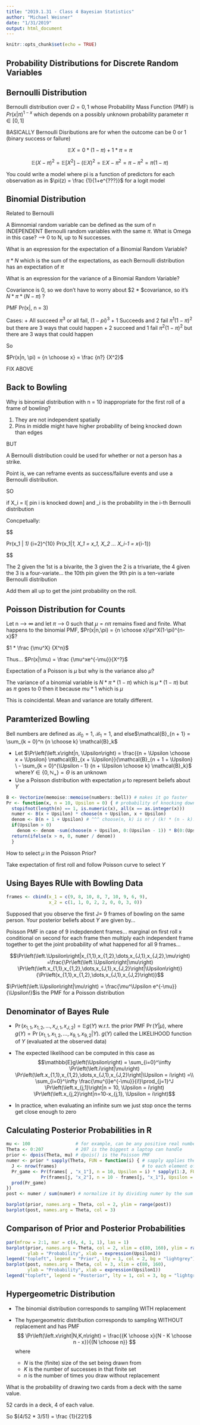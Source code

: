 ```yaml
---
title: "2019.1.31 - Class 4 Bayesian Statistics"
author: "Michael Weisner"
date: "1/31/2019"
output: html_document
---
```


```r
knitr::opts_chunk$set(echo = TRUE)
```

## Probability Distributions for Discrete Random Variables

## Bernoulli Distribution

Bernoulli distribution over $\Omega = {0,1}$ whose Probability Mass Function (PMF) is $Pr(x|\pi)^{1-x}$ which depends on a possibly unknown probability parameter $\pi \in [0,1]$

BASICALLY Bernoulli Disributions are for when the outcome can be 0 or 1 (binary success or failure)

$$
\mathbb{E}X = 0 * (1- \pi) + 1 * \pi = \pi
$$

$$
\mathbb{E}(X-\pi)^2 = \mathbb{E}[X^2] - (\mathbb{E}X)^2 = \mathbb{E}X - \pi^2 = \pi - \pi^2 = \pi(1-\pi)
$$

You could write a model where pi is a function of predictors for each observation as in $\pi(z) = \frac {1}{1+e^{???}}$ for a logit model

## Binomial Distribution

Related to Bernoulli

A Bimnomial random variable can be defined as the sum of n INDEPENDENT Bernoulli random variables with the same $\pi$. What is Omega in this case? --> 0 to N, up to N successes.

What is an expression for the expectation of a Binomial Random Variable?

$\pi * N$ which is the sum of the expectations, as each Bernoulli distribution has an expectation of $\pi$

What is an expression for the variance of a Binomial Random Variable?

Covariance is 0, so we don't have to worry about $2 * $covariance, so it's $N * \pi * (N-\pi)$ ?

PMF Pr(x|\pi, n = 3)

Cases: 
+ All succeed $\pi^3$ or all fail, $(1-pi)^3$
+ 1 Succeeds and 2 fail $\pi^1(1-\pi)^2$ but there are 3 ways that could happen
+ 2 succeed and 1 fail $\pi^2(1-\pi)^2$ but there are 3 ways that could happen



So 


$Pr(x|n, \pi) =  {n \choose x} = \frac {n?} {X^2}$

FIX ABOVE

## Back to Bowling

Why is binomial distribution with n = 10 inappropriate for the first roll of a frame of bowling?

1. They are not independent spatially
2. Pins in middle might have higher probability of being knocked down than edges

BUT

A Bernoulli distribution could be used for whether or not a person has a strike.

Point is, we can reframe events as success/failure events and use a Bernoulli distribution.

SO

if X_i = I[ pin i is knocked down] and \pi_i is the probability in the i-th Bernoulli distribution

Concpetually:


$$

Pr(x_1 | \pi_1) \prod_{i=2}^{10} Pr(x_1|\pi_1, X_1 = x_1, X_2 ... X_i-1 = x_{i-1})

$$


The 2 given the 1st is a bivarite, the 3 given the 2 is a trivariate, the 4 given the 3 is a four-variate... the 10th pin given the 9th pin is a ten-variate Bernoulli distribution

Add them all up to get the joint probability on the roll.


## Poisson Distribution for Counts

Let n --> $\infty$ and let $\pi$ --> $0$ such that $\mu = n\pi$ remains fixed and finite. What happens to the binomial PMF, $Pr(x|n,\pi) = {n \choose x}\pi^X(1-\pi)^{n-x}$?

$1 * \frac {\mu^X} {X^n}$


Thus... $Pr(x|\mu) = \frac {\mu^xe^{-\mu}}{X^?}$

Expectation of a Poisson is $\mu$ but why is the variance also $\mu$?

The variance of a binomial variable is $N*\pi*(1-\pi)$ which is $\mu * (1-\pi)$ but as $\pi$ goes to 0 then it because $mu * 1$ which is $\mu$

This is coincidental. Mean and variance are totally different.

## Paramterized Bowling

Bell numbers are defined as $\mathcal{B}_0 = 1$, $\mathcal{B}_1 = 1$, and else$\mathcal{B}_{n + 1} = \sum_{k = 0}^n {n \choose k} \mathcal{B}_k$

-  Let $\Pr\left(\left.x\right|n, \Upsilon\right) = \frac{{n + \Upsilon \choose x + \Upsilon} \mathcal{B}_{x + \Upsilon}}{\mathcal{B}_{n + 1 + \Upsilon} \ - \sum_{k = 0}^{\Upsilon - 1} {n + \Upsilon \choose k} \mathcal{B}_k}$ where$\Upsilon \in \{0,\mathbb{N}_+\} = \Theta$ is an unknown
-  Use a Poisson distribution with expectation $\mu$ to represent beliefs about $\Upsilon$

```r
B <- Vectorize(memoise::memoise(numbers::bell)) # makes it go faster
Pr <- function(x, n = 10, Upsilon = 0) { # probability of knocking down x out of n pins
  stopifnot(length(n) == 1, is.numeric(x), all(x == as.integer(x)))
  numer <- B(x + Upsilon) * choose(n + Upsilon, x + Upsilon)
  denom <- B(n + 1 + Upsilon) # ^^^ choose(n, k) is n! / (k! * (n - k)!)
  if(Upsilon > 0) 
    denom <- denom -sum(choose(n + Upsilon, 0:(Upsilon - 1)) * B(0:(Upsilon - 1)))
  return(ifelse(x > n, 0, numer / denom))
  }
```

How to select $\mu$ in the Poisson Prior?

Take expectation of first roll and follow Poisson curve to select $\Upsilon$


## Using Bayes RUle with Bowling Data

```r
frames <- cbind(x_1 = c(9, 8, 10, 8, 7, 10, 9, 6, 9),
                x_2 = c(1, 1, 0, 2, 2, 0, 0, 3, 0))
```


Supposed that you observe the first J= 9 frames of bowling on the same person. Your posterior beliefs about $\Upsilon$ are given by...


Poisson PMF in case of 9 indepdendent frames... marginal on first roll x conditional on second for each frame then multiply each independent frame together to get the joint probability of what happened for all 9 frames...



$$\Pr\left(\left.\Upsilon\right|x_{1,1},x_{1,2},\dots,x_{J,1},x_{J,2},\mu\right) =\frac{\Pr\left(\left.\Upsilon\right|\mu\right)
\Pr\left(\left.x_{1,1},x_{1,2},\dots,x_{J,1},x_{J,2}\right|\Upsilon\right)}{\Pr\left(x_{1,1},x_{1,2},\dots,x_{J,1},x_{J,2}\right)}$$

$\Pr\left(\left.\Upsilon\right|\mu\right) = \frac{\mu^\Upsilon e^{-\mu}}{\Upsilon!}$is the PMF for a Poisson distribution


## Denominator of Bayes Rule

- $\Pr\left(x_{1,1},x_{1,2},\dots,x_{J,1},x_{J,2}\right) = \mathbb{E}g\left(\Upsilon\right)$
  w.r.t. the prior PMF $\Pr\left(\left.\Upsilon\right|\mu\right)$,
  where $g\left(\Upsilon\right) = \Pr\left(\left.x_{1,1},x_{1,2},\dots,x_{9,1},x_{9,2}\right|\Upsilon\right)$.
  $g\left(\Upsilon\right)$ called the LIKELIHOOD function of $\Upsilon$ (evaluated at the observed data)
  
- The expected likelihood can be computed in this case as
$$\mathbb{E}g\left(\Upsilon\right) = 
\sum_{i=0}^\infty \Pr\left(\left.i\right|\mu\right)
\Pr\left(\left.x_{1,1},x_{1,2},\dots,x_{J,1},x_{J,2}\right|\Upsilon = i\right) =\\
\sum_{i=0}^\infty \frac{\mu^{i}e^{-\mu}}{i!}\prod_{j=1}^J
\Pr\left(\left.x_{j,1}\right|n = 10, \Upsilon = i\right)
\Pr\left(\left.x_{j,2}\right|n=10-x_{j,1}, \Upsilon = i\right)$$
  
- In practice, when evaluating an infinite sum we just stop once the terms get close enough to zero


## Calculating Posterior Probabilities in R

```r
mu <- 100                 # for example, can be any positive real number
Theta <- 0:207            # 207 is the biggest a laptop can handle
prior <- dpois(Theta, mu) # dpois() is the Poisson PMF
numer <- prior * sapply(Theta, FUN = function(i) { # sapply applies the given function
  J <- nrow(frames)                                # to each element of the first argument
  Pr_game <- Pr(frames[ , "x_1"], n = 10, Upsilon = i) * sapply(1:J, FUN = function(j)
             Pr(frames[j, "x_2"], n = 10 - frames[j, "x_1"], Upsilon = i))
  prod(Pr_game)
})
post <- numer / sum(numer) # normalize it by dividing numer by the sum of it so everything adds up to 1
```
```r
barplot(prior, names.arg = Theta, col = 2, ylim = range(post))
barplot(post, names.arg = Theta, col = 3)
```

## Comparison of Prior and Posterior Probabilities

```r
par(mfrow = 2:1, mar = c(4, 4, 1, 1), las = 1)
barplot(prior, names.arg = Theta, col = 2, xlim = c(80, 160), ylim = range(post),
        ylab = "Probability", xlab = expression(Upsilon1))
legend("topleft", legend = "Prior", lty = 1, col = 2, bg = "lightgrey")
barplot(post, names.arg = Theta, col = 3, xlim = c(80, 160),
        ylab = "Probability", xlab = expression(Upsilon1))
legend("topleft", legend = "Posterior", lty = 1, col = 3, bg = "lightgrey")
```

## Hypergeometric Distribution

- The binomial distribution corresponds to sampling WITH replacement
- The hypergeometric distribution corresponds to sampling WITHOUT replacement and
  has PMF 
  $$ 
  \Pr\left(\left.x\right|N,K,n\right) =
  \frac{{K \choose x}{N - K \choose n - x}}{{N \choose n}}
  $$ 
  where
  
    - $N$ is the (finite) size of the set being drawn from
    - $K$ is the number of successes in that finite set
    - $n$ is the number of times you draw without replacement
    
What is the probability of drawing two cards from a deck with the same value.

52 cards in a deck, 4 of each value.

So $(4/52 * 3/51) = \frac {1}{221}$














